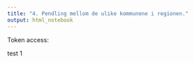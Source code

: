 ```yaml
---
title: "4. Pendling mellom de ulike kommunene i regionen."
output: html_notebook
---
```


Token access: 

test 1



